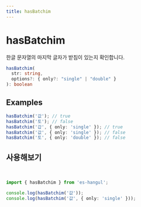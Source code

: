 ```yaml
---
title: hasBatchim
---
```



# hasBatchim

한글 문자열의 마지막 글자가 받침이 있는지 확인합니다.

```typescript
hasBatchim(
  str: string,
  options?: { only?: "single" | "double" }
): boolean
```

## Examples

```typescript
hasBatchim('값'); // true
hasBatchim('토'); // false
hasBatchim('갑', { only: 'single' }); // true
hasBatchim('값', { only: 'single' }); // false
hasBatchim('토', { only: 'double' }); // false
```

## 사용해보기

<br />

<Sandpack>

```ts index.ts
import { hasBatchim } from 'es-hangul';

console.log(hasBatchim('값'));
console.log(hasBatchim('값', { only: 'single' }));
```

</Sandpack>
